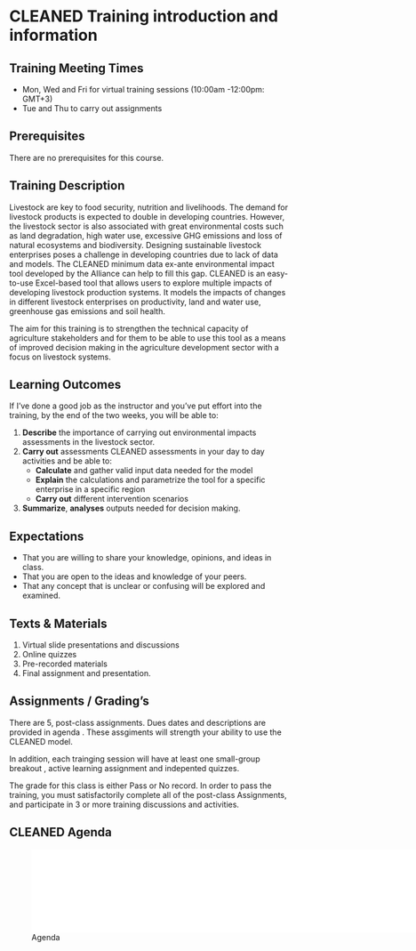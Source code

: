 #  CLEANED Training introduction and information 

## Training Meeting Times 
*	Mon, Wed and Fri for virtual training sessions (10:00am -12:00pm: GMT+3)
* Tue and Thu to carry out assignments

## Prerequisites 
There are no prerequisites for this course.

## Training Description 
Livestock are key to food security, nutrition and livelihoods. The demand for livestock products is expected to double in developing countries. However, the livestock sector is also associated with great environmental costs such as land degradation, high water use, excessive GHG emissions and loss of natural ecosystems and biodiversity. 
Designing sustainable livestock enterprises poses a challenge in developing countries due to lack of data and models. The CLEANED minimum data ex-ante environmental impact tool developed by the Alliance can help to fill this gap. CLEANED is an easy-to-use Excel-based tool that allows users to explore multiple impacts of developing livestock production systems. It models the impacts of changes in different livestock enterprises on productivity, land and water use, greenhouse gas emissions and soil health. 

The aim for this training is to strengthen the technical capacity of agriculture stakeholders and for them to be able to use this tool as a means of improved decision making in the agriculture development sector with a focus on livestock systems. 

## Learning Outcomes 
If I've done a good job as the instructor and you've put effort into the training, by the end of the two weeks, you will be able to:

1. **Describe** the importance of carrying out environmental impacts assessments in the livestock sector.
2. **Carry out** assessments CLEANED assessments in your day to day activities and be able to:
     + **Calculate** and gather valid input data needed for the model
     + **Explain** the calculations and parametrize the tool for a specific enterprise in a specific region
     + **Carry out** different intervention scenarios
3. **Summarize**, **analyses** outputs needed for decision making.

## Expectations 
* That you are willing to share your knowledge, opinions, and ideas in class.
* That you are open to the ideas and knowledge of your peers.
* That any concept that is unclear or confusing will be explored and examined.

## Texts & Materials 
1. Virtual slide presentations and discussions
2. Online quizzes
3. Pre-recorded materials
4. Final assignment and presentation. 

## Assignments / Grading’s 
There are 5, post-class assignments. Dues dates and descriptions are provided in agenda . These assgiments will strength your ability to use the CLEANED model.

In addition, each trainging session will have at least one small-group breakout , active learning assignment and indepented quizzes.

The grade for this class is either Pass or No record. In order to pass the training, you must satisfactorily complete all of the post-class Assignments, and participate in 3 or more training discussions and activities.

## CLEANED Agenda 

![Agenda](Date.pdf){width=800px}



